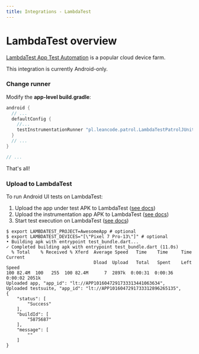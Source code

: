 ```yaml
---
title: Integrations - LambdaTest
---
```


# LambdaTest overview

[LambdaTest App Test Automation] is a popular cloud device farm.

<Warning>This integration is currently Android-only.</Warning>

### Change runner

Modify the **app-level build.gradle**:

```groovy title="android/app/build.gradle"
android {
  // ...
  defaultConfig {
    //...
    testInstrumentationRunner "pl.leancode.patrol.LambdaTestPatrolJUnitRunner"
  }
  // ...
}

// ...
```

That's all!

### Upload to LambdaTest

To run Android UI tests on LambdaTest:

1. Upload the app under test APK to LambdaTest ([see docs][LT_app_docs])
2. Upload the instrumentation app APK to LambdaTest ([see docs][LT_test_docs])
3. Start test execution on LambdaTest ([see docs][LT_execute_docs])

```
$ export LAMBDATEST_PROJECT=AwesomeApp # optional
$ export LAMBDATEST_DEVICES="[\"Pixel 7 Pro-13\"]" # optional
• Building apk with entrypoint test_bundle.dart...
✓ Completed building apk with entrypoint test_bundle.dart (11.0s)
  % Total    % Received % Xferd  Average Speed   Time    Time     Time  Current
                                 Dload  Upload   Total   Spent    Left  Speed
100 82.4M  100   255  100 82.4M      7  2897k  0:00:31  0:00:36  0:00:02 2051k
Uploaded app, "app_id": "lt://APP1016047291733313441063634",
Uploaded testsuite, "app_id": "lt://APP1016047291733312896265135",
{
    "status": [
        "Success"
    ],
    "buildId": [
        "5875687"
    ],
    "message": [
        ""
    ]
}
```

[LT_app_docs]: https://www.lambdatest.com/support/docs/getting-started-with-flutter-dart-android-automation/#step-2-upload-your-application
[LT_test_docs]: https://www.lambdatest.com/support/docs/getting-started-with-flutter-dart-android-automation/#step-3-uploading-test-suite
[LT_execute_docs]: https://www.lambdatest.com/support/docs/getting-started-with-flutter-dart-android-automation/#step-4-executing-the-test
[LambdaTest App Test Automation]: https://www.lambdatest.com/app-test-automation
